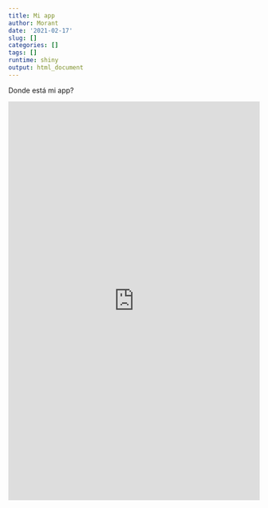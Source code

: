```yaml
---
title: Mi app
author: Morant
date: '2021-02-17'
slug: []
categories: []
tags: []
runtime: shiny
output: html_document
---
```



Donde está mi app?

<iframe height="800" width="100%" frameborder="no" src="https://datos.morant.com.mx/telectoral_Cliente/"> </iframe>
